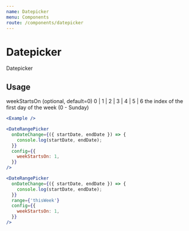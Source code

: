 ```yaml
---
name: Datepicker
menu: Components
route: /components/datepicker
---
```


# Datepicker

Datepicker

## Usage

weekStartsOn
(optional, default=0)
0 | 1 | 2 | 3 | 4 | 5 | 6
the index of the first day of the week (0 - Sunday)

```jsx react-live
<Example />
```

```jsx react-live
<DateRangePicker
  onDateChange={({ startDate, endDate }) => {
    console.log(startDate, endDate);
  }}
  config={{
    weekStartsOn: 1,
  }}
/>
```

```jsx react-live
<DateRangePicker
  onDateChange={({ startDate, endDate }) => {
    console.log(startDate, endDate);
  }}
  range={'thisWeek'}
  config={{
    weekStartsOn: 1,
  }}
/>
```
